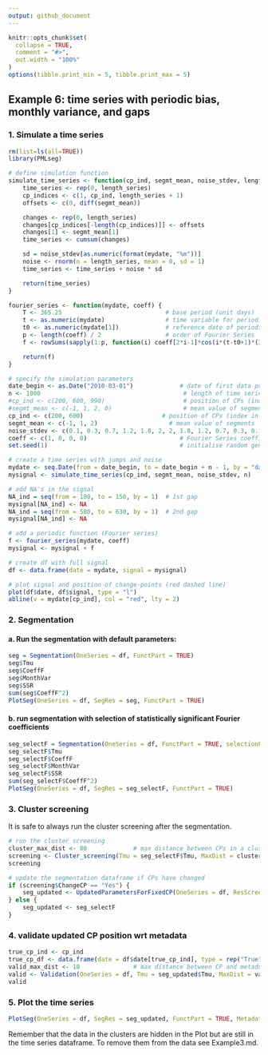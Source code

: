 ```yaml
---
output: github_document
---
```


<!-- Example6.md is generated from Example6.Rmd. Please edit that file -->

```r
knitr::opts_chunk$set(
  collapse = TRUE,
  comment = "#>",
  out.width = "100%"
)
options(tibble.print_min = 5, tibble.print_max = 5)
```

## Example 6: time series with periodic bias, monthly variance, and gaps

### 1. Simulate a time series 

```r
rm(list=ls(all=TRUE))
library(PMLseg)

# define simulation function
simulate_time_series <- function(cp_ind, segmt_mean, noise_stdev, length_series) {
    time_series <- rep(0, length_series)
    cp_indices <- c(1, cp_ind, length_series + 1)
    offsets <- c(0, diff(segmt_mean))

    changes <- rep(0, length_series)
    changes[cp_indices[-length(cp_indices)]] <- offsets
    changes[1] <- segmt_mean[1]
    time_series <- cumsum(changes)

    sd = noise_stdev[as.numeric(format(mydate, "%m"))]
    noise <- rnorm(n = length_series, mean = 0, sd = 1)
    time_series <- time_series + noise * sd

    return(time_series)
}

fourier_series <- function(mydate, coeff) {
    T <- 365.25                             # base period (unit days)
    t <- as.numeric(mydate)                 # time variable for periodic function
    t0 <- as.numeric(mydate[1])             # reference date of periodic function is first date of time series
    p <- length(coeff) / 2                  # order of Fourier Series
    f <- rowSums(sapply(1:p, function(i) coeff[2*i-1]*cos(i*(t-t0+1)*(2*pi)/T) + coeff[2*i]*sin(i*(t-t0+1)*(2*pi)/T)))

    return(f)
}

# specify the simulation parameters
date_begin <- as.Date("2010-03-01")             # date of first data point
n <- 1000                                        # length of time series
#cp_ind <- c(200, 600, 990)                      # position of CPs (index in time series)
#segmt_mean <- c(-1, 1, 2, 0)                    # mean value of segments
cp_ind <- c(200, 600)                      # position of CPs (index in time series)
segmt_mean <- c(-1, 1, 2)                    # mean value of segments
noise_stdev <- c(0.1, 0.3, 0.7, 1.2, 1.8, 2, 2, 1.8, 1.2, 0.7, 0.3, 0.1) # 12 values, one per month (Jan to Dec)
coeff <- c(1, 0, 0, 0)                          # Fourier Series coefficients (cos1, sin1, cos2, sin2...) up to order 4
set.seed(1)                                     # initialise random generator

# create a time series with jumps and noise
mydate <- seq.Date(from = date_begin, to = date_begin + n - 1, by = "day")
mysignal <- simulate_time_series(cp_ind, segmt_mean, noise_stdev, n)

# add NA's in the signal
NA_ind = seq(from = 100, to = 150, by = 1)  # 1st gap
mysignal[NA_ind] <- NA
NA_ind = seq(from = 580, to = 630, by = 1)  # 2nd gap 
mysignal[NA_ind] <- NA

# add a periodic function (Fourier series)
f <- fourier_series(mydate, coeff)
mysignal <- mysignal + f

# create df with full signal
df <- data.frame(date = mydate, signal = mysignal)

# plot signal and position of change-points (red dashed line)
plot(df$date, df$signal, type = "l")
abline(v = mydate[cp_ind], col = "red", lty = 2)
```

### 2. Segmentation

#### a. Run the segmentation with default parameters:

```r
seg = Segmentation(OneSeries = df, FunctPart = TRUE)
seg$Tmu
seg$CoeffF
seg$MonthVar
seg$SSR
sum(seg$CoeffF^2)
PlotSeg(OneSeries = df, SegRes = seg, FunctPart = TRUE)
```

#### b. run segmentation with selection of statistically significant Fourier coefficients

```r
seg_selectF = Segmentation(OneSeries = df, FunctPart = TRUE, selectionF = TRUE)
seg_selectF$Tmu
seg_selectF$CoeffF
seg_selectF$MonthVar
seg_selectF$SSR
sum(seg_selectF$CoeffF^2)
PlotSeg(OneSeries = df, SegRes = seg_selectF, FunctPart = TRUE)
```

### 3. Cluster screening 

It is safe to always run the cluster screening after the segmentation.

```r
# run the cluster screening
cluster_max_dist <- 80             # max distance between CPs in a cluster
screening <- Cluster_screening(Tmu = seg_selectF$Tmu, MaxDist = cluster_max_dist)
screening

# update the segmentation dataframe if CPs have changed
if (screening$ChangeCP == "Yes") {
    seg_updated <- UpdatedParametersForFixedCP(OneSeries = df, ResScreening = screening, FunctPart=TRUE)
} else {
    seg_updated <- seg_selectF
}
```

### 4. validate updated CP position wrt metadata

```r
true_cp_ind <- cp_ind
true_cp_df <- data.frame(date = df$date[true_cp_ind], type = rep("True", (length(true_cp_ind))))
valid_max_dist <- 10               # max distance between CP and metadata for the validation
valid <- Validation(OneSeries = df, Tmu = seg_updated$Tmu, MaxDist = valid_max_dist, Metadata = true_cp_df)
valid
```

### 5. Plot the time series
```r
PlotSeg(OneSeries = df, SegRes = seg_updated, FunctPart = TRUE, Metadata = true_cp_df, Validated_CP_Meta = valid, RemoveData = screening$RemoveData)
```

Remember that the data in the clusters are hidden in the Plot but are still in the time series dataframe. To remove them from the data see Example3.md.

